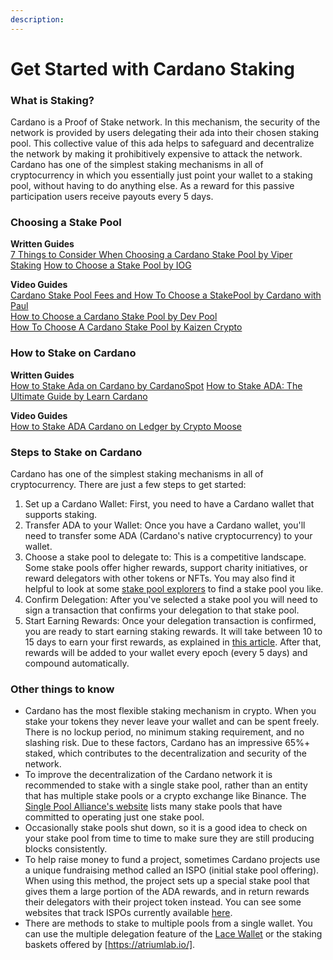 ```yaml
---
description: 
---
```

# Get Started with Cardano Staking

### What is Staking?
Cardano is a Proof of Stake network. In this mechanism, the security of the network is provided by users delegating their ada into their chosen staking pool. This collective value of this ada helps to safeguard and decentralize the network by making it prohibitively expensive to attack the network. Cardano has one of the simplest staking mechanisms in all of cryptocurrency in which you essentially just point your wallet to a staking pool, without having to do anything else.  As a reward for this passive participation users receive payouts every 5 days.

### Choosing a Stake Pool
**Written Guides**  
[7 Things to Consider When Choosing a Cardano Stake Pool by Viper Staking](https://viperstaking.com/ada-pools/choosing-a-pool/)
[How to Choose a Stake Pool by IOG](https://iohk.zendesk.com/hc/en-us/articles/900002174303-How-to-choose-a-stake-pool)

**Video Guides**  
[Cardano Stake Pool Fees and How To Choose a StakePool by Cardano with Paul](https://www.youtube.com/watch?v=ksdVA15meHw)  
[How to Choose a Cardano Stake Pool by Dev Pool](https://www.youtube.com/watch?v=h3Eh8WCE5RA)  
[How To Choose A Cardano Stake Pool by Kaizen Crypto](https://www.youtube.com/watch?v=y6Eo8xBYqoA)

### How to Stake on Cardano 
**Written Guides**  
[How to Stake Ada on Cardano by CardanoSpot](https://cardanospot.io/news/how-to-stake-ada-on-cardano-a-guide-0)
[How to Stake ADA: The Ultimate Guide by Learn Cardano](https://learncardano.io/how-to-easily-stake-ada-cardano-stake-pool/)

**Video Guides**  
[How to Stake ADA Cardano on Ledger by Crypto Moose](https://www.youtube.com/watch?v=EUkV5aEoGc4)

### Steps to Stake on Cardano
Cardano has one of the simplest staking mechanisms in all of cryptocurrency. There are just a few steps to get started:
1. Set up a Cardano Wallet: First, you need to have a Cardano wallet that supports staking. 
2. Transfer ADA to your Wallet: Once you have a Cardano wallet, you'll need to transfer some ADA (Cardano's native cryptocurrency) to your wallet. 
3. Choose a stake pool to delegate to: This is a competitive landscape. Some stake pools offer higher rewards, support charity initiatives, or reward delegators with other tokens or NFTs. You may also find it helpful to look at some [stake pool explorers](./stake_pool_explorers.mdx) to find a stake pool you like.  
4. Confirm Delegation: After you've selected a stake pool you will need to sign a transaction that confirms your delegation to that stake pool. 
5. Start Earning Rewards: Once your delegation transaction is confirmed, you are ready to start earning staking rewards. It will take between 10 to 15 days to earn your first rewards, as explained in [this article](https://medium.com/@cryptofay/When-will-i-get-cardano-staking-rewards-timeline-55db6c077caa). After that, rewards will be added to your wallet every epoch (every 5 days) and compound automatically.

### Other things to know
- Cardano has the most flexible staking mechanism in crypto. When you stake your tokens they never leave your wallet and can be spent freely. There is no lockup period, no minimum staking requirement, and no slashing risk. Due to these factors, Cardano has an impressive 65%+ staked, which contributes to the decentralization and security of the network.
- To improve the decentralization of the Cardano network it is recommended to stake with a single stake pool, rather than an entity that has multiple stake pools or a crypto exchange like Binance. The [Single Pool Alliance's website](https://singlepoolalliance.net/) lists many stake pools that have committed to operating just one stake pool. 
- Occasionally stake pools shut down, so it is a good idea to check on your stake pool from time to time to make sure they are still producing blocks consistently. 
- To help raise money to fund a project, sometimes Cardano projects use a unique fundraising method called an ISPO (initial stake pool offering). When using this method, the project sets up a special stake pool that gives them a large portion of the ADA rewards, and in return rewards their delegators with their project token instead. You can see some websites that track ISPOs currently available [here](). 
- There are methods to stake to multiple pools from a single wallet. You can use the multiple delegation feature of the [Lace Wallet](https://www.lace.io/) or the staking baskets offered by [https://atriumlab.io/].
